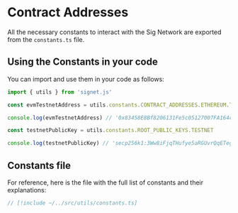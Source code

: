 # Contract Addresses

All the necessary constants to interact with the Sig Network are exported from the `constants.ts` file.

## Using the Constants in your code

You can import and use them in your code as follows:

```ts twoslash
import { utils } from 'signet.js'

const evmTestnetAddress = utils.constants.CONTRACT_ADDRESSES.ETHEREUM.TESTNET

console.log(evmTestnetAddress) // '0x83458E8Bf8206131Fe5c05127007FA164c0948A2'

const testnetPublicKey = utils.constants.ROOT_PUBLIC_KEYS.TESTNET

console.log(testnetPublicKey) // 'secp256k1:3Ww8iFjqTHufye5aRGUvrQqETegR4gVUcW8FX5xzscaN9ENhpkffojsxJwi6N1RbbHMTxYa9UyKeqK3fsMuwxjR5'
```

## Constants file

For reference, here is the file with the full list of constants and their explanations:

```ts twoslash
// [!include ~/../src/utils/constants.ts]
```
